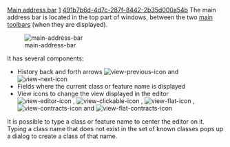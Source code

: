 [[Property:title|Main address bar]]
[[Property:weight|1]]
[[Property:uuid|491b7b6d-4d7c-287f-8442-2b35d000a54b]]
The main address bar is located in the top part of windows, between the two [[Main toolbars|main toolbars]]  (when they are displayed). 

[[Image:main-address-bar]]  

It has several components:
* History back and forth arrows  [[Image:view-previous-icon]]  and  [[Image:view-next-icon]]  
* Fields where the current class or feature name is displayed
* View icons to change the view displayed in the editor  [[Image:view-editor-icon]] ,  [[Image:view-clickable-icon]] ,  [[Image:view-flat-icon]] ,  [[Image:view-contracts-icon]]  and  [[Image:view-flat-contracts-icon]]  

It is possible to type a class or feature name to center the editor on it. Typing a class name that does not exist in the set of known classes pops up a dialog to create a class of that name.

{{tip| '''Tip''': Wildcards (* and ?) are available in these fields. }}

{{tip| '''Tip''': The history is also accessible in the '''View/Go to''' menu. }}




